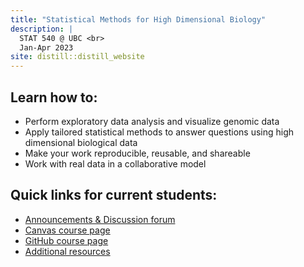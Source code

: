 ```yaml
---
title: "Statistical Methods for High Dimensional Biology"
description: |
  STAT 540 @ UBC <br>
  Jan-Apr 2023
site: distill::distill_website
---
```


## Learn how to:  
* Perform exploratory data analysis and visualize genomic data  
* Apply tailored statistical methods to answer questions using high dimensional biological data  
* Make your work reproducible, reusable, and shareable  
* Work with real data in a collaborative model  

## Quick links for current students:

* [Announcements & Discussion forum](https://github.com/STAT540-UBC-2022/Discussion/issues)
* [Canvas course page](https://canvas.ubc.ca/courses/82590)
* [GitHub course page](https://github.com/STAT540-UBC-2023)
* [Additional resources](syllabus.html#prerequisites-and-resources)
